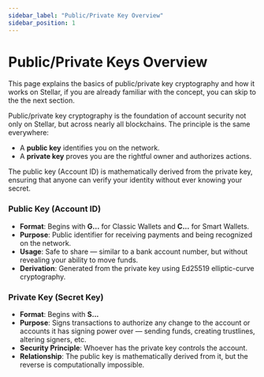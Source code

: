 ```yaml
---
sidebar_label: "Public/Private Key Overview"
sidebar_position: 1
---
```


# Public/Private Keys Overview

This page explains the basics of public/private key cryptography and how it works on Stellar, if you are already familiar with the concept, you can skip to the the next section.

Public/private key cryptography is the foundation of account security not only on Stellar, but across nearly all blockchains. The principle is the same everywhere:

- A **public key** identifies you on the network.
- A **private key** proves you are the rightful owner and authorizes actions.

The public key (Account ID) is mathematically derived from the private key, ensuring that anyone can verify your identity without ever knowing your secret.

### Public Key (Account ID)

- **Format**: Begins with **G...** for Classic Wallets and **C...** for Smart Wallets.
- **Purpose**: Public identifier for receiving payments and being recognized on the network.
- **Usage**: Safe to share — similar to a bank account number, but without revealing your ability to move funds.
- **Derivation**: Generated from the private key using Ed25519 elliptic-curve cryptography.

### Private Key (Secret Key)

- **Format**: Begins with **S...**
- **Purpose**: Signs transactions to authorize any change to the account or accounts it has signing power over — sending funds, creating trustlines, altering signers, etc.
- **Security Principle**: Whoever has the private key controls the account.
- **Relationship**: The public key is mathematically derived from it, but the reverse is computationally impossible.
